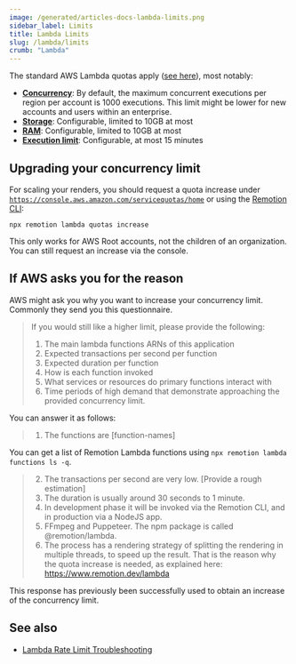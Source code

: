 ```yaml
---
image: /generated/articles-docs-lambda-limits.png
sidebar_label: Limits
title: Lambda Limits
slug: /lambda/limits
crumb: "Lambda"
---
```


The standard AWS Lambda quotas apply ([see here](https://docs.aws.amazon.com/lambda/latest/dg/gettingstarted-limits.html)), most notably:

- [**Concurrency**](/docs/lambda/concurrency): By default, the maximum concurrent executions per region per account is 1000 executions. This limit might be lower for new accounts and users within an enterprise.
- [**Storage**](/docs/lambda/disk-size): Configurable, limited to 10GB at most
- [**RAM**](/docs/lambda/runtime#memory-size): Configurable, limited to 10GB at most
- [**Execution limit**](/docs/lambda/runtime#timeout): Configurable, at most 15 minutes

## Upgrading your concurrency limit

For scaling your renders, you should request a quota increase under [`https://console.aws.amazon.com/servicequotas/home`](https://console.aws.amazon.com/servicequotas/home) or using the [Remotion CLI](/docs/lambda/cli/quotas):

```
npx remotion lambda quotas increase
```

This only works for AWS Root accounts, not the children of an organization. You can still request an increase via the console.

## If AWS asks you for the reason

AWS might ask you why you want to increase your concurrency limit. Commonly they send you this questionnaire.

> If you would still like a higher limit, please provide the following:
>
> 1.  The main lambda functions ARNs of this application
> 2.  Expected transactions per second per function
> 3.  Expected duration per function
> 4.  How is each function invoked
> 5.  What services or resources do primary functions interact with
> 6.  Time periods of high demand that demonstrate approaching the provided concurrency limit.

You can answer it as follows:

> 1. The functions are \[function-names\]

You can get a list of Remotion Lambda functions using `npx remotion lambda functions ls -q`.

> 2. The transactions per second are very low. [Provide a rough estimation]
> 3. The duration is usually around 30 seconds to 1 minute.
> 4. In development phase it will be invoked via the Remotion CLI, and in production via a NodeJS app.
> 5. FFmpeg and Puppeteer. The npm package is called @remotion/lambda.
> 6. The process has a rendering strategy of splitting the rendering in multiple threads, to speed up the result. That is the reason why the quota increase is needed, as explained here: https://www.remotion.dev/lambda

This response has previously been successfully used to obtain an increase of the concurrency limit.

## See also

- [Lambda Rate Limit Troubleshooting](/docs/lambda/troubleshooting/rate-limit)

